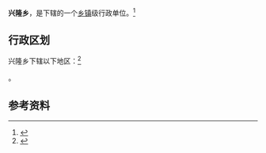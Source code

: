 {{中国乡级行政区|62/04/21/206/000}}

'''兴隆乡'''，是{{PRC admin/fullname|62/04/21/206/000|3}}下辖的一个[[乡镇|乡镇]]级行政单位。<ref>{{PRC admin/ref sgc|{{PRC admin/parent|62/04/21/206/000}}}}</ref>

== 行政区划 ==

兴隆乡下辖以下地区：<ref>{{PRC admin/ref sgc|62/04/21/206/000}}</ref>

{{PRC admin/children|62/04/21/206/000}}。

== 参考资料 ==

{{reflist}}

{{行政区划小作品}}
{{PRC admin/navcat|62/04/21/206/000}}